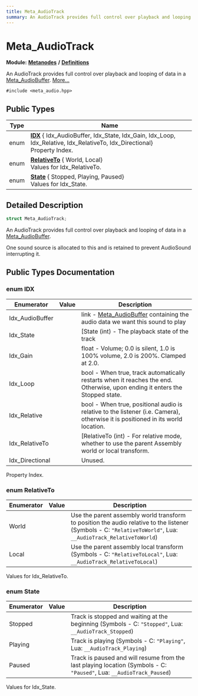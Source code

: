 ```yaml
---
title: Meta_AudioTrack
summary: An AudioTrack provides full control over playback and looping of data in a Meta_AudioBuffer. 
---
```


# Meta_AudioTrack

**Module:** **[Metanodes](../../modules/metanodes/index.mdx)** **/** **[Definitions](../../modules/metanodes/definitions.mdx)**

An AudioTrack provides full control over playback and looping of data in a [Meta_AudioBuffer](../metanodes/meta-audio-buffer.mdx).  [More...](#detailed-description)

`#include <meta_audio.hpp>`

## Public Types

| Type           | Name           |
| -------------- | -------------- |
| enum| **[IDX](#enum-idx)** { Idx_AudioBuffer, Idx_State, Idx_Gain, Idx_Loop, Idx_Relative, Idx_RelativeTo, Idx_Directional}<br />Property Index.  |
| enum| **[RelativeTo](#enum-relativeto)** { World, Local}<br />Values for Idx_RelativeTo.  |
| enum| **[State](#enum-state)** { Stopped, Playing, Paused}<br />Values for Idx_State.  |

## Detailed Description

```cpp
struct Meta_AudioTrack;
```

An AudioTrack provides full control over playback and looping of data in a [Meta_AudioBuffer](../metanodes/meta-audio-buffer.mdx). 

One sound source is allocated to this and is retained to prevent AudioSound interrupting it. 

## Public Types Documentation

### enum IDX

| Enumerator | Value | Description |
| ---------- | ----- | ----------- |
| Idx_AudioBuffer | | link - [Meta_AudioBuffer](../metanodes/meta-audio-buffer.mdx) containing the audio data we want this sound to play   |
| Idx_State | | [State (int) - The playback state of the track   |
| Idx_Gain | | float - Volume; 0.0 is silent, 1.0 is 100% volume, 2.0 is 200%. Clamped at 2.0.   |
| Idx_Loop | | bool - When true, track automatically restarts when it reaches the end. Otherwise, upon ending it enters the Stopped state.   |
| Idx_Relative | | bool - When true, positional audio is relative to the listener (i.e. Camera), otherwise it is positioned in its world location.   |
| Idx_RelativeTo | | [RelativeTo (int) - For relative mode, whether to use the parent Assembly world or local transform.   |
| Idx_Directional | | Unused.   |

Property Index. 

### enum RelativeTo

| Enumerator | Value | Description |
| ---------- | ----- | ----------- |
| World | | Use the parent assembly world transform to position the audio relative to the listener (Symbols - C: `"RelativeToWorld"`, Lua: `__AudioTrack_RelativeToWorld`)   |
| Local | | Use the parent assembly local transform (Symbols - C: `"RelativeToLocal"`, Lua: `__AudioTrack_RelativeToLocal`)   |

Values for Idx_RelativeTo. 

### enum State

| Enumerator | Value | Description |
| ---------- | ----- | ----------- |
| Stopped | | Track is stopped and waiting at the beginning (Symbols - C: `"Stopped"`, Lua: `__AudioTrack_Stopped`)   |
| Playing | | Track is playing (Symbols - C: `"Playing"`, Lua: `__AudioTrack_Playing`)   |
| Paused | | Track is paused and will resume from the last playing location (Symbols - C: `"Paused"`, Lua: `__AudioTrack_Paused`)   |

Values for Idx_State. 
